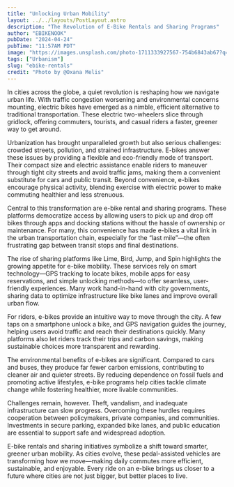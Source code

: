```yaml
---
title: "Unlocking Urban Mobility"
layout: ../../layouts/PostLayout.astro
description: "The Revolution of E-Bike Rentals and Sharing Programs"
author: "EBIKENOOK"
pubDate: "2024-04-24"
pubTime: "11:57AM PDT"
image: "https://images.unsplash.com/photo-1711333927567-754b6843ab67?q=80&w=2670&auto=format&fit=crop&ixlib=rb-4.0.3&ixid=M3wxMjA3fDB8MHxwaG90by1wYWdlfHx8fGVufDB8fHx8fA%3D%3D"
tags: ["Urbanism"]
slug: "ebike-rentals"
credit: "Photo by @Oxana Melis"
---
```


In cities across the globe, a quiet revolution is reshaping how we navigate urban life. With traffic congestion worsening and environmental concerns mounting, electric bikes have emerged as a nimble, efficient alternative to traditional transportation. These electric two-wheelers slice through gridlock, offering commuters, tourists, and casual riders a faster, greener way to get around.

Urbanization has brought unparalleled growth but also serious challenges: crowded streets, pollution, and strained infrastructure. E-bikes answer these issues by providing a flexible and eco-friendly mode of transport. Their compact size and electric assistance enable riders to maneuver through tight city streets and avoid traffic jams, making them a convenient substitute for cars and public transit. Beyond convenience, e-bikes encourage physical activity, blending exercise with electric power to make commuting healthier and less strenuous.

Central to this transformation are e-bike rental and sharing programs. These platforms democratize access by allowing users to pick up and drop off bikes through apps and docking stations without the hassle of ownership or maintenance. For many, this convenience has made e-bikes a vital link in the urban transportation chain, especially for the “last mile”—the often frustrating gap between transit stops and final destinations.

The rise of sharing platforms like Lime, Bird, Jump, and Spin highlights the growing appetite for e-bike mobility. These services rely on smart technology—GPS tracking to locate bikes, mobile apps for easy reservations, and simple unlocking methods—to offer seamless, user-friendly experiences. Many work hand-in-hand with city governments, sharing data to optimize infrastructure like bike lanes and improve overall urban flow.

For riders, e-bikes provide an intuitive way to move through the city. A few taps on a smartphone unlock a bike, and GPS navigation guides the journey, helping users avoid traffic and reach their destinations quickly. Many platforms also let riders track their trips and carbon savings, making sustainable choices more transparent and rewarding.

The environmental benefits of e-bikes are significant. Compared to cars and buses, they produce far fewer carbon emissions, contributing to cleaner air and quieter streets. By reducing dependence on fossil fuels and promoting active lifestyles, e-bike programs help cities tackle climate change while fostering healthier, more livable communities.

Challenges remain, however. Theft, vandalism, and inadequate infrastructure can slow progress. Overcoming these hurdles requires cooperation between policymakers, private companies, and communities. Investments in secure parking, expanded bike lanes, and public education are essential to support safe and widespread adoption.

E-bike rentals and sharing initiatives symbolize a shift toward smarter, greener urban mobility. As cities evolve, these pedal-assisted vehicles are transforming how we move—making daily commutes more efficient, sustainable, and enjoyable. Every ride on an e-bike brings us closer to a future where cities are not just bigger, but better places to live.
